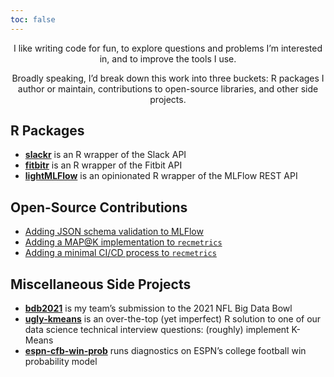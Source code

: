 ```yaml
---
toc: false
---
```


<center>
I like writing code for fun, to explore questions and problems I'm interested in, and to improve the tools I use. 

Broadly speaking, I'd break down this work into three buckets: R packages I author or maintain, contributions to open-source libraries, and other side projects.
</center>

R Packages
-------------------------------------

* **[slackr](https://matthewrkaye.com/slackr/)** is an R wrapper of the Slack API
* **[fitbitr](https://matthewrkaye.com/fitbitr/)** is an R wrapper of the Fitbit API
* **[lightMLFlow](https://github.com/collegevine/lightMLFlow)** is an opinionated R wrapper of the MLFlow REST API

Open-Source Contributions
-------------------------------------
* [Adding JSON schema validation to MLFlow](https://github.com/mlflow/mlflow/pull/5458)
* [Adding a MAP@K implementation to `recmetrics`](https://github.com/statisticianinstilettos/recmetrics/pull/50)
* [Adding a minimal CI/CD process to `recmetrics`](https://github.com/statisticianinstilettos/recmetrics/pull/52)

Miscellaneous Side Projects
-------------------------------------
* **[bdb2021](https://hjmbigdatabowl.github.io/bdb2021/articles/submission.html)** is my team's submission to the 2021 NFL Big Data Bowl
* **[ugly-kmeans](https://github.com/mrkaye97/ugly-kmeans)** is an over-the-top (yet imperfect) R solution to one of our data science technical interview questions: (roughly) implement K-Means
* **[espn-cfb-win-prob](https://github.com/mrkaye97/espn-cfb-win-prob)** runs diagnostics on ESPN's college football win probability model